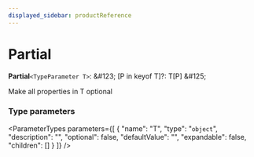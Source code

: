 ```yaml
---
displayed_sidebar: productReference
---
```



# Partial

 **Partial**`<TypeParameter T>`: \&#123; [P in keyof T]?: T[P] \&#125;

Make all properties in T optional

### Type parameters

<ParameterTypes parameters={[
  {
    "name": "T",
    "type": "`object`",
    "description": "",
    "optional": false,
    "defaultValue": "",
    "expandable": false,
    "children": []
  }
]} />
